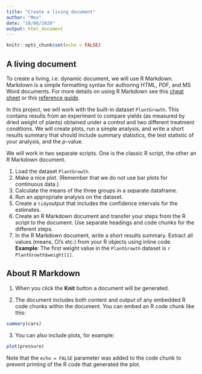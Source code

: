```yaml
---
title: "Create a living document"
author: "Mex"
date: "18/06/2020"
output: html_document
---
```


```r
knitr::opts_chunk$set(echo = FALSE)
```

## A living document

To create a living, i.e. dynamic document, we will use R Markdown. Markdown is a simple formatting syntax for authoring HTML, PDF, and MS Word documents. For more details on using R Markdown see this [cheat sheet](https://rstudio.com/wp-content/uploads/2015/02/rmarkdown-cheatsheet.pdf) or this [reference guide](https://rstudio.com/wp-content/uploads/2015/03/rmarkdown-reference.pdf).

In this project, we will work with the built-in dataset `PlantGrowth`. This contains results from an experiment to compare yields (as measured by dried weight of plants) obtained under a control and two different treatment conditions. We will create plots, run a simple analysis, and write a short results summary that should include summary statistics, the test statistic of your analysis, and the *p*-value. 

We will work in two separate scripts. One is the classic R script, the other an R Markdown document. 

1. Load the dataset `PlantGrowth`.
2. Make a nice plot. (Remember that we do not use bar plots for continuous data.)
3. Calculate the means of the three groups in a separate dataframe.
4. Run an appropriate analysis on the dataset.
5. Create a `tidy`output that includes the confidence intervals for the estimates.
6. Create an R Markdown document and transfer your steps from the R script to the document. Use separate headings and code chunks for the different steps.
7. In the R Markdown document, write a short results summary. Extract all values (means, CI's etc.) from your R objects using inline code. **Example**: The first weight value in the `PlantGrowth` dataset is `r PlantGrowth$weight[1]`.   


## About R Markdown

1. When you click the **Knit** button a document will be generated.

2. The document includes both content and output of any embedded R code chunks within the document. You can embed an R code chunk like this:

```r
summary(cars)
```

3. You can also include plots, for example:

```r
plot(pressure)
```

Note that the `echo = FALSE` parameter was added to the code chunk to prevent printing of the R code that generated the plot.


